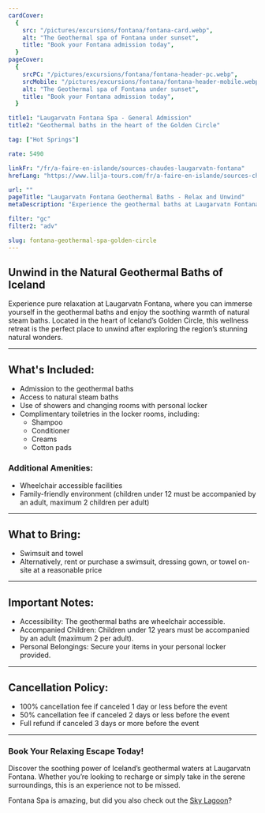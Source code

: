 ```yaml
---
cardCover:
  {
    src: "/pictures/excursions/fontana/fontana-card.webp",
    alt: "The Geothermal spa of Fontana under sunset",
    title: "Book your Fontana admission today",
  }
pageCover:
  {
    srcPC: "/pictures/excursions/fontana/fontana-header-pc.webp",
    srcMobile: "/pictures/excursions/fontana/fontana-header-mobile.webp",
    alt: "The Geothermal spa of Fontana under sunset",
    title: "Book your Fontana admission today",
  }

title1: "Laugarvatn Fontana Spa - General Admission"
title2: "Geothermal baths in the heart of the Golden Circle"

tag: ["Hot Springs"]

rate: 5490

linkFr: "/fr/a-faire-en-islande/sources-chaudes-laugarvatn-fontana"
hrefLang: "https://www.lilja-tours.com/fr/a-faire-en-islande/sources-chaudes-laugarvatn-fontana"

url: ""
pageTitle: "Laugarvatn Fontana Geothermal Baths - Relax and Unwind"
metaDescription: "Experience the geothermal baths at Laugarvatn Fontana. Enjoy steam baths, changing rooms, and relaxation in the heart of Iceland."

filter: "gc"
filter2: "adv"

slug: fontana-geothermal-spa-golden-circle
---
```


## Unwind in the Natural Geothermal Baths of Iceland

Experience pure relaxation at Laugarvatn Fontana, where you can immerse yourself in the geothermal baths and enjoy the soothing warmth of natural steam baths. Located in the heart of Iceland’s Golden Circle, this wellness retreat is the perfect place to unwind after exploring the region’s stunning natural wonders.

---

## What's Included:

- Admission to the geothermal baths
- Access to natural steam baths
- Use of showers and changing rooms with personal locker
- Complimentary toiletries in the locker rooms, including:
  - Shampoo
  - Conditioner
  - Creams
  - Cotton pads

### Additional Amenities:

- Wheelchair accessible facilities
- Family-friendly environment (children under 12 must be accompanied by an adult, maximum 2 children per adult)

---

## What to Bring:

- Swimsuit and towel
- Alternatively, rent or purchase a swimsuit, dressing gown, or towel on-site at a reasonable price

---

## Important Notes:

- Accessibility: The geothermal baths are wheelchair accessible.
- Accompanied Children: Children under 12 years must be accompanied by an adult (maximum 2 per adult).
- Personal Belongings: Secure your items in your personal locker provided.

---

## Cancellation Policy:

- 100% cancellation fee if canceled 1 day or less before the event
- 50% cancellation fee if canceled 2 days or less before the event
- Full refund if canceled 3 days or more before the event

---

### Book Your Relaxing Escape Today!

Discover the soothing power of Iceland’s geothermal waters at Laugarvatn Fontana. Whether you’re looking to recharge or simply take in the serene surroundings, this is an experience not to be missed.

<script
  type="text/javascript"
  src="https://widgets.bokun.io/assets/javascripts/apps/build/BokunWidgetsLoader.js?bookingChannelUUID=97236c68-b945-4a96-8587-660bdc4c45fd"
  async
></script>

<div
  class="bokunWidget"
  data-src="https://widgets.bokun.io/online-sales/97236c68-b945-4a96-8587-660bdc4c45fd/experience-calendar/5943"
></div>

Fontana Spa is amazing, but did you also check out the <a href="/things-to-do-iceland/book-sky-lagoon-sky-pass/" title="Book the Sky Lagoon">Sky Lagoon</a>?